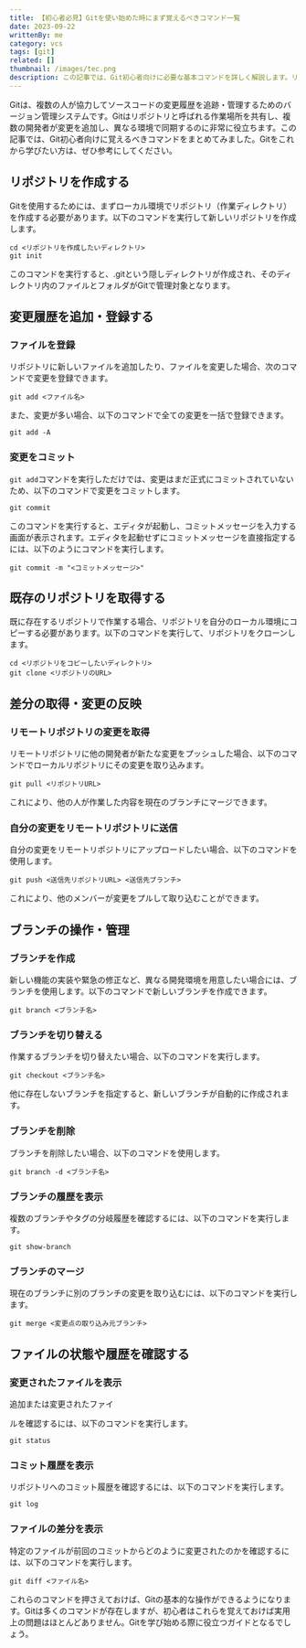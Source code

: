 ```yaml
---
title: 【初心者必見】Gitを使い始めた時にまず覚えるべきコマンド一覧
date: 2023-09-22
writtenBy: me
category: vcs
tags: [git]
related: []
thumbnail: /images/tec.png
description: この記事では、Git初心者向けに必要な基本コマンドを詳しく解説します。リポジトリの作成、ファイルの登録、リモートリポジトリの変更の取得、ブランチの操作、ファイルの状態確認など、Gitの基本操作をマスターしましょう。 Gitを使って効果的にソースコードを管理する手助けとなるでしょう。
---
```


Gitは、複数の人が協力してソースコードの変更履歴を追跡・管理するためのバージョン管理システムです。Gitはリポジトリと呼ばれる作業場所を共有し、複数の開発者が変更を追加し、異なる環境で同期するのに非常に役立ちます。この記事では、Git初心者向けに覚えるべきコマンドをまとめてみました。Gitをこれから学びたい方は、ぜひ参考にしてください。

## リポジトリを作成する

Gitを使用するためには、まずローカル環境でリポジトリ（作業ディレクトリ）を作成する必要があります。以下のコマンドを実行して新しいリポジトリを作成します。

```shell
cd <リポジトリを作成したいディレクトリ>
git init
```

このコマンドを実行すると、.gitという隠しディレクトリが作成され、そのディレクトリ内のファイルとフォルダがGitで管理対象となります。

## 変更履歴を追加・登録する

### ファイルを登録
リポジトリに新しいファイルを追加したり、ファイルを変更した場合、次のコマンドで変更を登録できます。

```shell
git add <ファイル名>
```

また、変更が多い場合、以下のコマンドで全ての変更を一括で登録できます。

```shell
git add -A
```

### 変更をコミット
`git add`コマンドを実行しただけでは、変更はまだ正式にコミットされていないため、以下のコマンドで変更をコミットします。

```shell
git commit
```

このコマンドを実行すると、エディタが起動し、コミットメッセージを入力する画面が表示されます。エディタを起動せずにコミットメッセージを直接指定するには、以下のようにコマンドを実行します。

```shell
git commit -m "<コミットメッセージ>"
```

## 既存のリポジトリを取得する

既に存在するリポジトリで作業する場合、リポジトリを自分のローカル環境にコピーする必要があります。以下のコマンドを実行して、リポジトリをクローンします。

```shell
cd <リポジトリをコピーしたいディレクトリ>
git clone <リポジトリのURL>
```

## 差分の取得・変更の反映

### リモートリポジトリの変更を取得
リモートリポジトリに他の開発者が新たな変更をプッシュした場合、以下のコマンドでローカルリポジトリにその変更を取り込みます。

```shell
git pull <リポジトリURL>
```

これにより、他の人が作業した内容を現在のブランチにマージできます。

### 自分の変更をリモートリポジトリに送信
自分の変更をリモートリポジトリにアップロードしたい場合、以下のコマンドを使用します。

```shell
git push <送信先リポジトリURL> <送信先ブランチ>
```

これにより、他のメンバーが変更をプルして取り込むことができます。

## ブランチの操作・管理

### ブランチを作成
新しい機能の実装や緊急の修正など、異なる開発環境を用意したい場合には、ブランチを使用します。以下のコマンドで新しいブランチを作成できます。

```shell
git branch <ブランチ名>
```

### ブランチを切り替える
作業するブランチを切り替えたい場合、以下のコマンドを実行します。

```shell
git checkout <ブランチ名>
```

他に存在しないブランチを指定すると、新しいブランチが自動的に作成されます。

### ブランチを削除
ブランチを削除したい場合、以下のコマンドを使用します。

```shell
git branch -d <ブランチ名>
```

### ブランチの履歴を表示
複数のブランチやタグの分岐履歴を確認するには、以下のコマンドを実行します。

```shell
git show-branch
```

### ブランチのマージ
現在のブランチに別のブランチの変更を取り込むには、以下のコマンドを実行します。

```shell
git merge <変更点の取り込み元ブランチ>
```

## ファイルの状態や履歴を確認する

### 変更されたファイルを表示
追加または変更されたファイ

ルを確認するには、以下のコマンドを実行します。

```shell
git status
```

### コミット履歴を表示
リポジトリへのコミット履歴を確認するには、以下のコマンドを実行します。

```shell
git log
```

### ファイルの差分を表示
特定のファイルが前回のコミットからどのように変更されたのかを確認するには、以下のコマンドを実行します。

```shell
git diff <ファイル名>
```

これらのコマンドを押さえておけば、Gitの基本的な操作ができるようになります。Gitは多くのコマンドが存在しますが、初心者はこれらを覚えておけば実用上の問題はほとんどありません。Gitを学び始める際に役立つガイドとなるでしょう。